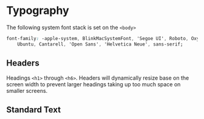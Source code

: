 
<Meta title="Global Styles/Typography" />

# Typography

The following system font stack is set on the `<body>`

```css
font-family: -apple-system, BlinkMacSystemFont, 'Segoe UI', Roboto, Oxygen,
    Ubuntu, Cantarell, 'Open Sans', 'Helvetica Neue', sans-serif;

```

## Headers

Headings `<h1>` through `<h6>`. Headers will dynamically resize base on the screen width to prevent larger headings taking up too much space on smaller screens.

<Canvas>
    <Story story={stories.Headers} />
</Canvas>

## Standard Text

<Canvas>
    <Story story={stories.Paragraph} />
</Canvas>
